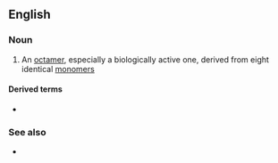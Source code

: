 ==English==

===Noun===
{{en-noun}}

# {{lb|en|chemistry|biochemistry}} An [[octamer]], especially a biologically active one, derived from eight identical [[monomer]]s

====Derived terms====
* {{l|en|homooctameric}}

===See also===
* {{l|en|heterooctamer}}